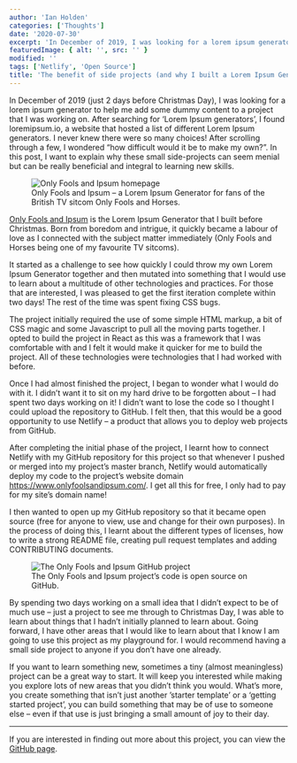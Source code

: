 ```yaml
---
author: 'Ian Holden'
categories: ['Thoughts']
date: '2020-07-30'
excerpt: 'In December of 2019, I was looking for a lorem ipsum generator to help me add some dummy content to a project that I was working on. I wondered “how difficult would it be to make my own?”. In this post, I want to explain why these small side-projects can seem menial but can be really beneficial and integral to learning new skills.'
featuredImage: { alt: '', src: '' }
modified: ''
tags: ['Netlify', 'Open Source']
title: 'The benefit of side projects (and why I built a Lorem Ipsum Generator for my favourite TV sitcom)'
---
```


In December of 2019 (just 2 days before Christmas Day), I was looking for a lorem ipsum generator to help me add some dummy content to a project that I was working on. After searching for ‘Lorem Ipsum generators’, I found loremipsum.io, a website that hosted a list of different Lorem Ipsum generators. I never knew there were so many choices! After scrolling through a few, I wondered “how difficult would it be to make my own?”. In this post, I want to explain why these small side-projects can seem menial but can be really beneficial and integral to learning new skills.

<figure>
  <img
    src="https://s3-eu-west-2.amazonaws.com/ianholden.co.uk-wordpress-media/wp-content/uploads/2020/07/30154826/only-fools-and-ipsum.png"
    alt="Only Fools and Ipsum homepage"
  />
  <figcaption>
    Only Fools and Ipsum – a Lorem Ipsum Generator for fans of the British TV
    sitcom Only Fools and Horses.
  </figcaption>
</figure>

[Only Fools and Ipsum](https://www.onlyfoolsandipsum.com/) is the Lorem Ipsum Generator that I built before Christmas. Born from boredom and intrigue, it quickly became a labour of love as I connected with the subject matter immediately (Only Fools and Horses being one of my favourite TV sitcoms).

It started as a challenge to see how quickly I could throw my own Lorem Ipsum Generator together and then mutated into something that I would use to learn about a multitude of other technologies and practices. For those that are interested, I was pleased to get the first iteration complete within two days! The rest of the time was spent fixing CSS bugs.

The project initially required the use of some simple HTML markup, a bit of CSS magic and some Javascript to pull all the moving parts together. I opted to build the project in React as this was a framework that I was comfortable with and I felt it would make it quicker for me to build the project. All of these technologies were technologies that I had worked with before.

Once I had almost finished the project, I began to wonder what I would do with it. I didn’t want it to sit on my hard drive to be forgotten about – I had spent two days working on it! I didn’t want to lose the code so I thought I could upload the repository to GitHub. I felt then, that this would be a good opportunity to use Netlify – a product that allows you to deploy web projects from GitHub.

After completing the initial phase of the project, I learnt how to connect Netlify with my GitHub repository for this project so that whenever I pushed or merged into my project’s master branch, Netlify would automatically deploy my code to the project’s website domain https://www.onlyfoolsandipsum.com/. I get all this for free, I only had to pay for my site’s domain name!

I then wanted to open up my GitHub repository so that it became open source (free for anyone to view, use and change for their own purposes). In the process of doing this, I learnt about the different types of licenses, how to write a strong README file, creating pull request templates and adding CONTRIBUTING documents.

<figure>
  <img
    src="https://s3-eu-west-2.amazonaws.com/ianholden.co.uk-wordpress-media/wp-content/uploads/2020/07/30163529/Screenshot-2020-07-30-at-17.35.21-1024x667.png"
    alt="The Only Fools and Ipsum GitHub project"
  />
  <figcaption>
    The Only Fools and Ipsum project’s code is open source on GitHub.
  </figcaption>
</figure>

By spending two days working on a small idea that I didn’t expect to be of much use – just a project to see me through to Christmas Day, I was able to learn about things that I hadn’t initially planned to learn about. Going forward, I have other areas that I would like to learn about that I know I am going to use this project as my playground for. I would recommend having a small side project to anyone if you don’t have one already.

If you want to learn something new, sometimes a tiny (almost meaningless) project can be a great way to start. It will keep you interested while making you explore lots of new areas that you didn’t think you would. What’s more, you create something that isn’t just another ’starter template’ or a ‘getting started project’, you can build something that may be of use to someone else – even if that use is just bringing a small amount of joy to their day.

---

If you are interested in finding out more about this project, you can view the [GitHub page](https://github.com/ianholden123/only-fools-and-ipsum).
